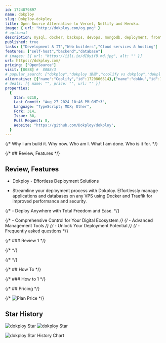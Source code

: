 ```yaml
---
id: 1724879897
name: dokploy
slug: Dokploy-dokploy
title: Open Source Alternative to Vercel, Netlify and Heroku.
image: { url: "http://dokploy.com/og.png" }
# optional
description: mysql, docker, backups, devops, mongodb, deployment, frontend, backend, nextjs, postgresql, vps, databases, mariadb, self-hosted,  ,
published: true
tasks: ["Development & IT","Web builders","Cloud services & hosting"]
features: ["self-host","backend","database"]
# images: [{ url: "https://iili.io/dI8yiYB.md.jpg", alt: "" }]
url: https://dokploy.com/
pricing: ["OpenSource"]
visit: [8088] #  8088/3
# popular_search: ["dokploy","dokploy 使用","coolify vs dokploy","dokploy docs","dpkploy"]
alternative: [{"name":"Coolify","id":1720866514},{"name":"dokku","id":1723178610},{"name":"Vercel","id":1720866687},{"name":"tsuru","id":1723178719},{"name":"dyrectorio","id":1723178636},{"name":"Supabase","id":1720756999},{"name":"dub","id":1723123486},{"name":"Pocketbase","id":1720858841},{"name":"OpenSaas","id":1720863807},{"name":"NocoBase","id":1722755362}]
# deals: [{ name: "", price: "", url: "" }]
properties:
  {
    Star: 6218,
    Last Commit: "Aug 27 2024 10:46 PM GMT+3",
    Language: "TypeScript; MDX; Other",
    Fork: 314,
    Issue: 30,
    Pull Request: 8,
    Website: "https://github.com/Dokploy/dokploy",
  }
---
```


{/* Why I am build it. Why now. Who am I. What I am done. Who is it for. */}

{/* ## Review, Features */}

## Review, Features

- Dokploy - Effortless Deployment Solutions

- Streamline your deployment process with Dokploy. Effortlessly manage applications and databases on any VPS using Docker and Traefik for improved performance and security.


{/* - Deploy  Anywhere with Total Freedom and Ease. */}

{/* - Comprehensive Control for Your Digital Ecosystem */}
{/* - Advanced Management Tools */}
{/* - Unlock Your Deployment Potential */}
{/* - Frequently asked questions */}

{/* ### Review 1 */}

{/* <DetailYoutube videoId="" startTime={0} /> */}

{/* <Twitters ids=[] /> */}

{/* ## How To */}

{/* ### How to 1 */}

{/* ## Pricing */}

{/* <Img src="" alt="Plan Price" /> */}

## Star History

![dokploy Star](https://img.shields.io/github/stars/Dokploy/dokploy?style=flat%22)
![dokploy Star](https://img.shields.io/github/last-commit/Dokploy/dokploy?style=flat%22)

![dokploy Star History Chart](https://api.star-history.com/svg?repos=Dokploy/dokploy)

